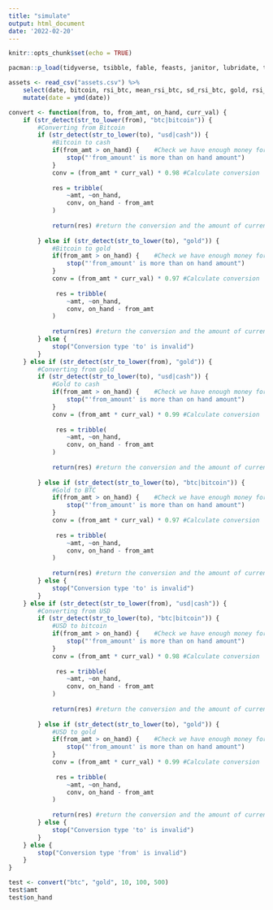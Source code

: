 ```yaml
---
title: "simulate"
output: html_document
date: '2022-02-20'
---
```


```r
knitr::opts_chunk$set(echo = TRUE)
```

```r
pacman::p_load(tidyverse, tsibble, fable, feasts, janitor, lubridate, tseries, TTR, xts, tsbox, quantmod, gridExtra)
```

```r
assets <- read_csv("assets.csv") %>% 
    select(date, bitcoin, rsi_btc, mean_rsi_btc, sd_rsi_btc, gold, rsi_gold, mean_rsi_gold, sd_rsi_gold) %>% 
    mutate(date = ymd(date))
```

```r
convert <- function(from, to, from_amt, on_hand, curr_val) {
    if (str_detect(str_to_lower(from), "btc|bitcoin")) {
        #Converting from Bitcoin
        if (str_detect(str_to_lower(to), "usd|cash")) {
            #Bitcoin to cash
            if(from_amt > on_hand) {    #Check we have enough money for the conversion
                stop("'from_amount' is more than on hand amount")
            }
            conv = (from_amt * curr_val) * 0.98 #Calculate conversion
            
            res = tribble(
                ~amt, ~on_hand,
                conv, on_hand - from_amt
            )
            
            return(res) #return the conversion and the amount of currency left over
            
        } else if (str_detect(str_to_lower(to), "gold")) {
            #Bitcoin to gold
            if(from_amt > on_hand) {    #Check we have enough money for the conversion
                stop("'from_amount' is more than on hand amount")
            }
            conv = (from_amt * curr_val) * 0.97 #Calculate conversion
            
             res = tribble(
                ~amt, ~on_hand,
                conv, on_hand - from_amt
            )
            
            return(res) #return the conversion and the amount of currency left over left over
        } else {
            stop("Conversion type 'to' is invalid")
        }
    } else if (str_detect(str_to_lower(from), "gold")) {
        #Converting from gold
        if (str_detect(str_to_lower(to), "usd|cash")) {
            #Gold to cash
            if(from_amt > on_hand) {    #Check we have enough money for the conversion
                stop("'from_amount' is more than on hand amount")
            }
            conv = (from_amt * curr_val) * 0.99 #Calculate conversion
            
             res = tribble(
                ~amt, ~on_hand,
                conv, on_hand - from_amt
            )
            
            return(res) #return the conversion and the amount of currency left over left over
            
        } else if (str_detect(str_to_lower(to), "btc|bitcoin")) {
            #Gold to BTC
            if(from_amt > on_hand) {    #Check we have enough money for the conversion
                stop("'from_amount' is more than on hand amount")
            }
            conv = (from_amt * curr_val) * 0.97 #Calculate conversion
            
             res = tribble(
                ~amt, ~on_hand,
                conv, on_hand - from_amt
            )
            
            return(res) #return the conversion and the amount of currency left over
        } else {
            stop("Conversion type 'to' is invalid")
        }
    } else if (str_detect(str_to_lower(from), "usd|cash")) {
        #Converting from USD
        if (str_detect(str_to_lower(to), "btc|bitcoin")) {
            #USD to bitcoin
            if(from_amt > on_hand) {    #Check we have enough money for the conversion
                stop("'from_amount' is more than on hand amount")
            }
            conv = (from_amt * curr_val) * 0.98 #Calculate conversion
            
             res = tribble(
                ~amt, ~on_hand,
                conv, on_hand - from_amt
            )
            
            return(res) #return the conversion and the amount of currency left over
            
        } else if (str_detect(str_to_lower(to), "gold")) {
            #USD to gold
            if(from_amt > on_hand) {    #Check we have enough money for the conversion
                stop("'from_amount' is more than on hand amount")
            }
            conv = (from_amt * curr_val) * 0.99 #Calculate conversion
            
             res = tribble(
                ~amt, ~on_hand,
                conv, on_hand - from_amt
            )
            
            return(res) #return the conversion and the amount of currency left over
        } else {
            stop("Conversion type 'to' is invalid")
        }
    } else {
        stop("Conversion type 'from' is invalid")
    }
}
```

```r
test <- convert("btc", "gold", 10, 100, 500)
test$amt
test$on_hand

```

